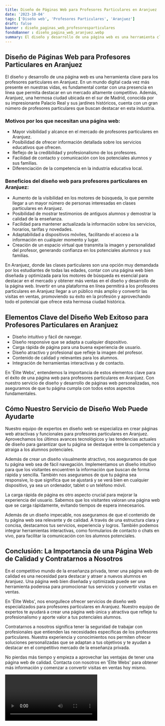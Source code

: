 ```yaml
---
title: Diseño de Páginas Web para Profesores Particulares en Aranjuez
date: '2023-10-04'
tags: ['Diseño web', 'Profesores Particulares', 'Aranjuez']
draft: false
banner : diseño_paginas_web_profesoresparticulares
fondoBanner : diseño_pagina_web_aranjuez.webp
summary: El diseño y desarrollo de una página web es una herramienta clave para los profesores particulares en Aranjuez. En un mundo digital cada vez más presente en nuestras vidas, es fundamental contar con una presencia en línea que permita destacar en un mercado altamente competitivo. Además, Aranjuez, una hermosa ciudad ubicada en el sur de Madrid, conocida por su impresionante Palacio Real y sus jardines históricos, cuenta con un gran número de profesores particulares que buscan destacar en esta industria.
---
```


## Diseño de Páginas Web para Profesores Particulares en Aranjuez

El diseño y desarrollo de una página web es una herramienta clave para los profesores particulares en Aranjuez. En un mundo digital cada vez más presente en nuestras vidas, es fundamental contar con una presencia en línea que permita destacar en un mercado altamente competitivo. Además, Aranjuez, una hermosa ciudad ubicada en el sur de Madrid, conocida por su impresionante Palacio Real y sus jardines históricos, cuenta con un gran número de profesores particulares que buscan destacar en esta industria.

### Motivos por los que necesitan una página web:

- Mayor visibilidad y alcance en el mercado de profesores particulares en Aranjuez.
- Posibilidad de ofrecer información detallada sobre los servicios educativos que ofrecen.
- Reflejo de la credibilidad y profesionalismo de los profesores.
- Facilidad de contacto y comunicación con los potenciales alumnos y sus familias.
- Diferenciación de la competencia en la industria educativa local.

### Beneficios del diseño web para profesores particulares en Aranjuez:

- Aumento de la visibilidad en los motores de búsqueda, lo que permite llegar a un mayor número de personas interesadas en clases particulares en Aranjuez.
- Posibilidad de mostrar testimonios de antiguos alumnos y demostrar la calidad de la enseñanza.
- Facilidad para mantener actualizada la información sobre los servicios, horarios, tarifas y novedades.
- Adaptabilidad a dispositivos móviles, facilitando el acceso a la información en cualquier momento y lugar.
- Creación de un espacio virtual que transmita la imagen y personalidad del profesor, generando confianza en los potenciales alumnos y sus familias.

En Aranjuez, donde las clases particulares son una opción muy demandada por los estudiantes de todas las edades, contar con una página web bien diseñada y optimizada para los motores de búsqueda es esencial para destacar en el mercado y obtener más ventas en el diseño y desarrollo de la página web. Invertir en una plataforma en línea permitirá a los profesores particulares en Aranjuez llegar a un público más amplio y convertir las visitas en ventas, promoviendo su éxito en la profesión y aprovechando todo el potencial que ofrece esta hermosa ciudad histórica.

<GifSeo />

<Cta />

## Elementos Clave del Diseño Web Exitoso para Profesores Particulares en Aranjuez

- Diseño intuitivo y fácil de navegar.
- Diseño responsive que se adapta a cualquier dispositivo.
- Carga rápida de página para una buena experiencia de usuario.
- Diseño atractivo y profesional que refleje la imagen del profesor.
- Contenido de calidad y relevantes para los alumnos.
- Integración de herramientas interactivas y de contacto.

En 'Élite Webs', entendemos la importancia de estos elementos clave para el éxito de una página web para profesores particulares en Aranjuez. Con nuestro servicio de diseño y desarrollo de páginas web personalizadas, nos aseguramos de que tu página cumpla con todos estos aspectos fundamentales.

## Cómo Nuestro Servicio de Diseño Web Puede Ayudarte

Nuestro equipo de expertos en diseño web se especializa en crear páginas web atractivas y funcionales para profesores particulares en Aranjuez. Aprovechamos los últimos avances tecnológicos y las tendencias actuales de diseño para garantizar que tu página se destaque entre la competencia y atraiga a los alumnos potenciales.

Además de crear un diseño visualmente atractivo, nos aseguramos de que tu página web sea de fácil navegación. Implementamos un diseño intuitivo para que los visitantes encuentren la información que buscan de forma rápida y sencilla. También nos aseguramos de que tu página sea responsive, lo que significa que se ajustará y se verá bien en cualquier dispositivo, ya sea un ordenador, tablet o un teléfono móvil.

La carga rápida de página es otro aspecto crucial para mejorar la experiencia del usuario. Sabemos que los visitantes valoran una página web que se carga rápidamente, evitando tiempos de espera innecesarios.

Además de un diseño impecable, nos aseguramos de que el contenido de tu página web sea relevante y de calidad. A través de una estructura clara y concisa, destacamos tus servicios, experiencia y logros. También podemos integrar herramientas interactivas, como formularios de contacto o chats en vivo, para facilitar la comunicación con los alumnos potenciales.

## Conclusión: La Importancia de una Página Web de Calidad y Contratarnos a Nosotros

En el competitivo mundo de la enseñanza privada, tener una página web de calidad es una necesidad para destacar y atraer a nuevos alumnos en Aranjuez. Una página web bien diseñada y optimizada puede ser una herramienta poderosa para promocionar tus servicios y convertir visitas en ventas.

En 'Élite Webs', nos enorgullece ofrecer servicios de diseño web especializados para profesores particulares en Aranjuez. Nuestro equipo de expertos te ayudará a crear una página web única y atractiva que refleje tu profesionalismo y aporte valor a tus potenciales alumnos.

Contratarnos a nosotros significa tener la seguridad de trabajar con profesionales que entienden las necesidades específicas de los profesores particulares. Nuestra experiencia y conocimientos nos permiten ofrecer soluciones personalizadas que se adaptan a tus objetivos y te ayudan a destacar en el competitivo mercado de la enseñanza privada.

No pierdas más tiempo y empieza a aprovechar las ventajas de tener una página web de calidad. Contacta con nosotros en 'Élite Webs' para obtener más información y comenzar a convertir visitas en ventas hoy mismo.

<Video />

<CtaBot job='Profesores Particulares' city='Aranjuez'/>

<Gmaps query='Aranjuez+españa+maps' />